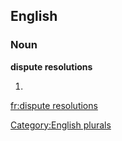 
==English==

===Noun===
'''dispute resolutions'''

# {{plural of|[[dispute resolution]]}}

[[Category:English plurals]]

[[fr:dispute resolutions]]